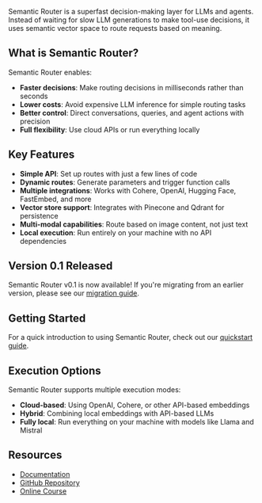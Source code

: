 Semantic Router is a superfast decision-making layer for LLMs and agents. Instead of waiting for slow LLM generations to make tool-use decisions, it uses semantic vector space to route requests based on meaning.

## What is Semantic Router?

Semantic Router enables:

- **Faster decisions**: Make routing decisions in milliseconds rather than seconds
- **Lower costs**: Avoid expensive LLM inference for simple routing tasks
- **Better control**: Direct conversations, queries, and agent actions with precision
- **Full flexibility**: Use cloud APIs or run everything locally

## Key Features

- **Simple API**: Set up routes with just a few lines of code
- **Dynamic routes**: Generate parameters and trigger function calls
- **Multiple integrations**: Works with Cohere, OpenAI, Hugging Face, FastEmbed, and more
- **Vector store support**: Integrates with Pinecone and Qdrant for persistence
- **Multi-modal capabilities**: Route based on image content, not just text
- **Local execution**: Run entirely on your machine with no API dependencies

## Version 0.1 Released

Semantic Router v0.1 is now available! If you're migrating from an earlier version, please see our [migration guide](../user-guide/guides/migration-to-v1).

## Getting Started

For a quick introduction to using Semantic Router, check out our [quickstart guide](essentials/quickstart).

## Execution Options

Semantic Router supports multiple execution modes:

- **Cloud-based**: Using OpenAI, Cohere, or other API-based embeddings
- **Hybrid**: Combining local embeddings with API-based LLMs
- **Fully local**: Run everything on your machine with models like Llama and Mistral

## Resources

- [Documentation](https://docs.aurelio.ai/semantic-router/index.html)
- [GitHub Repository](https://github.com/aurelio-labs/semantic-router)
- [Online Course](https://www.aurelio.ai/course/semantic-router) 